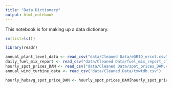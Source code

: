 ```yaml
---
title: "Data Dictionary"
output: html_notebook
---
```


This notebook is for making up a data dictionary.

```r
rm(list=ls())
```

```r
library(readr)
```

```r
annual_plant_level_data <- read_csv("data/Cleaned Data/eGRID_ercot.csv")
daily_fuel_mix_report <- read_csv("data/Cleaned Data/fuel_mix_report_clean_wide.csv")
hourly_spot_prices_DAM <- read_csv("data/Cleaned Data/spot_prices_DAM.csv")
annual_wind_turbine_data <- read_csv("data/Cleaned Data/txwtdb.csv")

```
```r
hourly_hubavg_spot_price_DAM <- hourly_spot_prices_DAM[hourly_spot_prices_DAM$`Settlement Point` == "HB_HUBAVG",]
```

